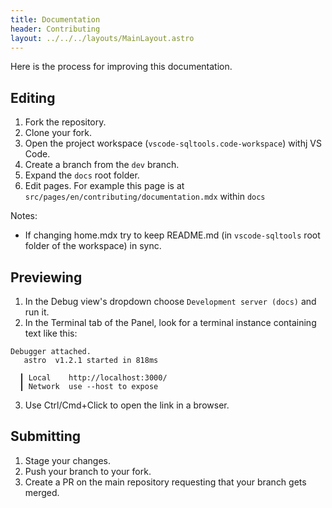 ```yaml
---
title: Documentation
header: Contributing
layout: ../../../layouts/MainLayout.astro
---
```


Here is the process for improving this documentation.

## Editing

1. Fork the repository.
2. Clone your fork.
3. Open the project workspace (`vscode-sqltools.code-workspace`) withj VS Code.
4. Create a branch from the `dev` branch.
5. Expand the `docs` root folder.
6. Edit pages. For example this page is at `src/pages/en/contributing/documentation.mdx` within `docs`

Notes:
- If changing home.mdx try to keep README.md (in `vscode-sqltools` root folder of the workspace) in sync.

## Previewing
1. In the Debug view's dropdown choose `Development server (docs)` and run it.
2. In the Terminal tab of the Panel, look for a terminal instance containing text like this:
```
Debugger attached.
   astro  v1.2.1 started in 818ms
  
  ┃ Local    http://localhost:3000/
  ┃ Network  use --host to expose
```
3. Use Ctrl/Cmd+Click to open the link in a browser.

## Submitting
1. Stage your changes.
2. Push your branch to your fork.
3. Create a PR on the main repository requesting that your branch gets merged.